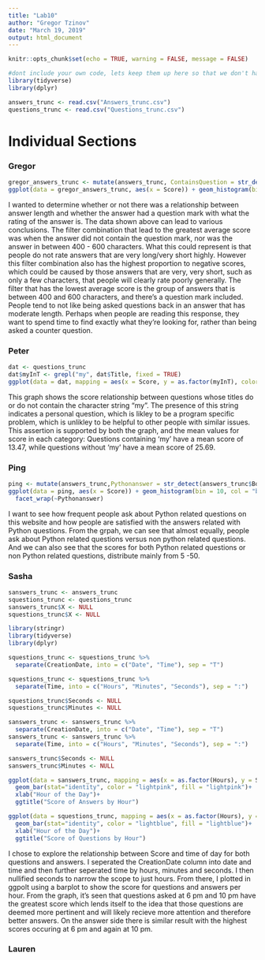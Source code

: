 ---
title: "Lab10"
author: "Gregor Tzinov"
date: "March 19, 2019"
output: html_document
---

```{r setup, include=FALSE}
knitr::opts_chunk$set(echo = TRUE, warning = FALSE, message = FALSE)
```




```{r}
#dont include your own code, lets keep them up here so that we don't have the program load libraries twice
library(tidyverse)
library(dplyr)
```


```{r}
answers_trunc <- read.csv("Answers_trunc.csv")
questions_trunc <- read.csv("Questions_trunc.csv")
```


# Individual Sections


### Gregor

```{r}
gregor_answers_trunc <- mutate(answers_trunc, ContainsQuestion = str_detect(answers_trunc$Body, "\\?"), ContainsTry = str_detect(answers_trunc$Body, "try"), Length400_600 = (str_length(answers_trunc$Body) > 400 & str_length(answers_trunc$Body) < 600))
ggplot(data = gregor_answers_trunc, aes(x = Score)) + geom_histogram(bins = 100) + facet_grid(ContainsQuestion~Length400_600, labeller = label_both) + xlim(0, 100) + ylim(0, 1000) + xlim(-100, 100)

```

I wanted to determine whether or not there was a relationship between answer length and whether the answer had a question mark with what the rating of the answer is. The data shown above can lead to various conclusions. The filter combination that lead to the greatest average score was when the answer did not contain the question mark, nor was the answer in between 400 - 600 characters. What this could represent is that people do not rate answers that are very long/very short highly. However this filter combination also has the highest proportion to negative scores, which could be caused by those answers that are very, very short, such as only a few characters, that people will clearly rate poorly generally. The filter that has the lowest average score is the group of answers that is between 400 and 600 characters, and there's a question mark included. People tend to not like being asked questions back in an answer that has moderate length. Perhaps when people are reading this response, they want to spend time to find exactly what they're looking for, rather than being asked a counter question.

### Peter

```{r}
dat <- questions_trunc
dat$myInT <- grepl("my", dat$Title, fixed = TRUE)
ggplot(data = dat, mapping = aes(x = Score, y = as.factor(myInT), color = Score)) + geom_jitter() + ylab("If Question contains the word 'My'")
```
This graph shows the score relationship between questions whose titles do or do not contain the character string "my". The presence of this string indicates a personal question, which is likley to be a program specific problem, which is unlikley to be helpful to other people with similar issues.  
This assertion is supported by both the graph, and the mean values for score in each category: Questions containing 'my' have a mean score of 13.47, while questions without 'my' have a mean score of 25.69. 



### Ping
```{r}
ping <- mutate(answers_trunc,Pythonanswer = str_detect(answers_trunc$Body, "Python")) 
ggplot(data = ping, aes(x = Score)) + geom_histogram(bin = 10, col = "blue", main = "Histogram for scores distribution for Python related questions") + xlim(0, 100)+  ylim(0,1000) +
  facet_wrap(~Pythonanswer)
```
I want to see how frequent people ask about Python related questions on this website and how people are satisfied with the answers related with Python questions. From the grpah, we can see that almost equally, people ask about Python related questions versus non python related questions. And we can also see that the scores for both Python related questions or non Python related questions, distribute mainly from 5 -50.  



### Sasha

```r
sanswers_trunc <- answers_trunc 
squestions_trunc <- questions_trunc 
sanswers_trunc$X <- NULL
squestions_trunc$X <- NULL

library(stringr)
library(tidyverse)
library(dplyr)

squestions_trunc <- squestions_trunc %>% 
  separate(CreationDate, into = c("Date", "Time"), sep = "T") 

squestions_trunc <- squestions_trunc %>% 
  separate(Time, into = c("Hours", "Minutes", "Seconds"), sep = ":")

squestions_trunc$Seconds <- NULL 
squestions_trunc$Minutes <- NULL 

sanswers_trunc <- sanswers_trunc %>% 
  separate(CreationDate, into = c("Date", "Time"), sep = "T") 
sanswers_trunc <- sanswers_trunc %>% 
  separate(Time, into = c("Hours", "Minutes", "Seconds"), sep = ":") 

sanswers_trunc$Seconds <- NULL 
sanswers_trunc$Minutes <- NULL 

ggplot(data = sanswers_trunc, mapping = aes(x = as.factor(Hours), y = Score)) +
  geom_bar(stat="identity", color = "lightpink", fill = "lightpink")+
  xlab("Hour of the Day")+
  ggtitle("Score of Answers by Hour")

ggplot(data = squestions_trunc, mapping = aes(x = as.factor(Hours), y = Score)) +
  geom_bar(stat="identity", color = "lightblue", fill = "lightblue")+
  xlab("Hour of the Day")+
  ggtitle("Score of Questions by Hour")


```

I chose to explore the relationship between Score and time of day for both questions 
and answers. I seperated the CreationDate column into date and time and then further 
seperated time by hours, minutes and seconds. I then nullified seconds to narrow the 
scope to just hours. From there, I plotted in ggpolt using a barplot to show the score 
for questions and answers per hour. From the graph, it's seen that questions asked at 
6 pm and 10 pm have the greatest score which lends itself to the idea that those questions
 are deemed more pertinent and will likely recieve more attention and therefore better 
 answers. On the answer side there is similar result with the highest scores occuring at 6 pm
 and again at 10 pm.

### Lauren
